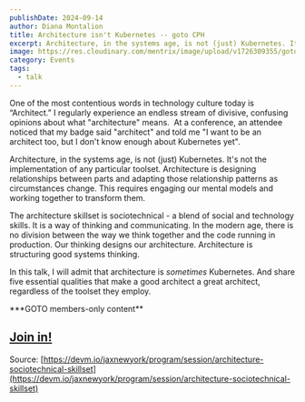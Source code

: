 ```yaml
---
publishDate: 2024-09-14
author: Diana Montalion
title: Architecture isn't Kubernetes -- goto CPH
excerpt: Architecture, in the systems age, is not (just) Kubernetes. It is is designing relationships between parts (people and tech parts) then adapting those relationship patterns as circumstances change.
image: https://res.cloudinary.com/mentrix/image/upload/v1726309355/goto_sj2qez.png
category: Events
tags:
  - talk
---
```



One of the most contentious words in technology culture today is “Architect.” I regularly experience an endless stream of divisive, confusing opinions about what "architecture" means.  At a conference, an attendee noticed that my badge said "architect" and told me "I want to be an architect too, but I don't know enough about Kubernetes yet".

Architecture, in the systems age, is not (just) Kubernetes. It's not the implementation of any particular toolset. Architecture is designing relationships between parts and adapting those relationship patterns as circumstances change. This requires engaging our mental models and working together to transform them.

The architecture skillset is sociotechnical - a blend of social and technology skills. It is a way of thinking and communicating. In the modern age, there is no division between the way we think together and the code running in production. Our thinking designs our architecture. Architecture is structuring good systems thinking.

In this talk, I will admit that architecture is _sometimes_ Kubernetes. And share five essential qualities that make a good architect a great architect, regardless of the toolset they employ.

<YouTube id="v50oJao8W1Y" />
***GOTO members-only content**

## [Join in!](https://devm.io/jaxnewyork/tickets/)

Source: [https://devm.io/jaxnewyork/program/session/architecture-sociotechnical-skillset](https://devm.io/jaxnewyork/program/session/architecture-sociotechnical-skillset)
